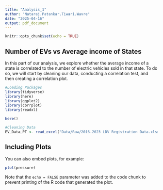 ```yaml
---
title: "Analysis_1"
author: "Nataraj.Patankar.Tiwari.Wavre"
date: "2025-04-16"
output: pdf_document
---
```


```r
knitr::opts_chunk$set(echo = TRUE)
```

## Number of EVs vs Average income of States

In this part of our analysis, we explore whether the average income of a state is correlated to the number of electric vehicles sold in that state. To do so, we will start by cleaning our data, conducting a correlation test, and then creating a correlation plot. 

```r
#Loading Packages 
library(tidyverse)
library(here)
library(ggplot2)
library(corrplot)
library(readxl)

here()

#Cleaning Data
EV_Data_PT <- read_excel("Data/Raw/2016-2023 LDV Registration Data.xlsx")

```

## Including Plots

You can also embed plots, for example:

```r
plot(pressure)
```

Note that the `echo = FALSE` parameter was added to the code chunk to prevent printing of the R code that generated the plot.
